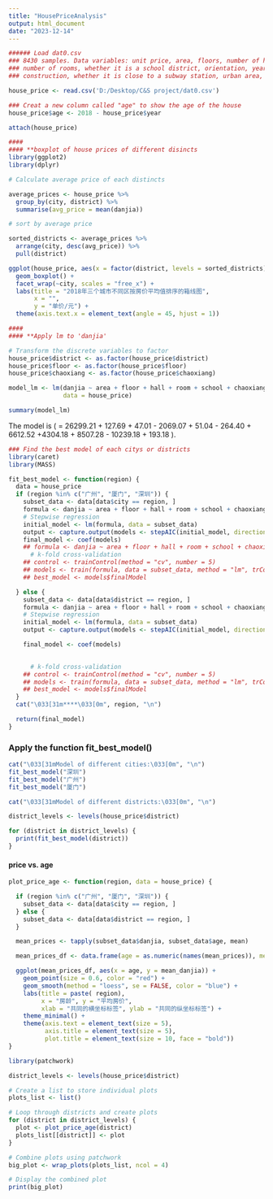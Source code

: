 ```yaml
---
title: "HousePriceAnalysis"
output: html_document
date: "2023-12-14"
---
```

```r
###### Load dat0.csv
### 8430 samples. Data variables: unit price, area, floors, number of halls,
### number of rooms, whether it is a school district, orientation, year of 
### construction, whether it is close to a subway station, urban area, city

house_price <- read.csv('D:/Desktop/C&S project/dat0.csv')
```


```r
### Creat a new column called "age" to show the age of the house
house_price$age <- 2018 - house_price$year

attach(house_price)
```


```r
####
#### **boxplot of house prices of different disincts
library(ggplot2)
library(dplyr)

# Calculate average price of each distincts

average_prices <- house_price %>%
  group_by(city, district) %>%
  summarise(avg_price = mean(danjia))

# sort by average price

sorted_districts <- average_prices %>%
  arrange(city, desc(avg_price)) %>%
  pull(district)

ggplot(house_price, aes(x = factor(district, levels = sorted_districts), y = danjia)) +
  geom_boxplot() +
  facet_wrap(~city, scales = "free_x") +
  labs(title = "2018年三个城市不同区按房价平均值排序的箱线图",
       x = "",
       y = "单价/元") +
  theme(axis.text.x = element_text(angle = 45, hjust = 1))  
```


```r

####
#### **Apply lm to 'danjia'

# Transform the discrete variables to factor
house_price$district <- as.factor(house_price$district)
house_price$floor <- as.factor(house_price$floor)
house_price$chaoxiang <- as.factor(house_price$chaoxiang)

model_lm <- lm(danjia ~ area + floor + hall + room + school + chaoxiang + subway + age, 
               data = house_price)

summary(model_lm)

```

The model is \(\text{price} = 26299.21 + 127.69 \times \text{area} + 47.01 \times \text{floor高层} - 2069.07 \times \text{floor中层} + 51.04 \times \text{hall} - 264.40 \times \text{room} + 6612.52 \times \text{school} +4304.18 \times \text{chaoxiang南向} + 8507.28 \times \text{chaoxiang其他} - 10239.18 \times \text{subway} + 193.18 \times \text{age}\).


```r
### Find the best model of each citys or districts
library(caret)
library(MASS)

fit_best_model <- function(region) {
  data = house_price
  if (region %in% c("广州", "厦门", "深圳")) {
    subset_data <- data[data$city == region, ]
    formula <- danjia ~ area + floor + hall + room + school + chaoxiang + subway + age + district
    # Stepwise regression
    initial_model <- lm(formula, data = subset_data)
    output <- capture.output(models <- stepAIC(initial_model, direction = "both"))
    final_model <- coef(models)
    ## formula <- danjia ~ area + floor + hall + room + school + chaoxiang + subway + age + district
      # k-fold cross-validation
    ## control <- trainControl(method = "cv", number = 5)  
    ## models <- train(formula, data = subset_data, method = "lm", trControl = control, metric = "MSE")
    ## best_model <- models$finalModel

  } else {
    subset_data <- data[data$district == region, ]
    formula <- danjia ~ area + floor + hall + room + school + chaoxiang + subway + age
    # Stepwise regression
    initial_model <- lm(formula, data = subset_data)
    output <- capture.output(models <- stepAIC(initial_model, direction = "both"))

    final_model <- coef(models)
    

      # k-fold cross-validation
    ## control <- trainControl(method = "cv", number = 5)  
    ## models <- train(formula, data = subset_data, method = "lm", trControl = control, metric = "MSE")
    ## best_model <- models$finalModel
  }
  cat("\033[31m****\033[0m", region, "\n")

  return(final_model)
}

```

### Apply the function fit_best_model()

```r
cat("\033[31mModel of different cities:\033[0m", "\n")
fit_best_model("深圳")
fit_best_model("广州")
fit_best_model("厦门")

cat("\033[31mModel of different districts:\033[0m", "\n")

district_levels <- levels(house_price$district)

for (district in district_levels) {
  print(fit_best_model(district))
}

```
#### price vs. age 

```r
plot_price_age <- function(region, data = house_price) {

  if (region %in% c("广州", "厦门", "深圳")) {
    subset_data <- data[data$city == region, ]
  } else {
    subset_data <- data[data$district == region, ]
  }

  mean_prices <- tapply(subset_data$danjia, subset_data$age, mean)

  mean_prices_df <- data.frame(age = as.numeric(names(mean_prices)), mean_danjia = as.numeric(mean_prices))

  ggplot(mean_prices_df, aes(x = age, y = mean_danjia)) +
    geom_point(size = 0.6, color = "red") +
    geom_smooth(method = "loess", se = FALSE, color = "blue") +
    labs(title = paste( region),
         x = "房龄", y = "平均房价",
         xlab = "共同的横坐标标签", ylab = "共同的纵坐标标签") + 
    theme_minimal() +
    theme(axis.text = element_text(size = 5),
          axis.title = element_text(size = 5),
          plot.title = element_text(size = 10, face = "bold"))
}
```




```r
library(patchwork)

district_levels <- levels(house_price$district)

# Create a list to store individual plots
plots_list <- list()

# Loop through districts and create plots
for (district in district_levels) {
  plot <- plot_price_age(district)
  plots_list[[district]] <- plot
}

# Combine plots using patchwork
big_plot <- wrap_plots(plots_list, ncol = 4)

# Display the combined plot
print(big_plot)

```


